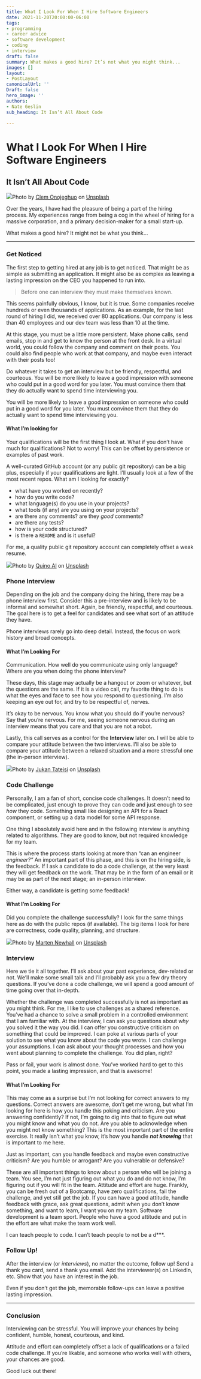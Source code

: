 ```yaml
---
title: What I Look For When I Hire Software Engineers
date: 2021-11-20T20:00:00-06:00
tags:
- programming
- career advice
- software development
- coding
- interview
draft: false
summary: What makes a good hire? It’s not what you might think...
images: []
layout:
- PostLayout
canonicalUrl: ''
Draft: false
hero_image: ''
authors:
- Nate Geslin
sub_heading: It Isn’t All About Code

---
```

# What I Look For When I Hire Software Engineers

## It Isn’t All About Code

![](https://cdn-images-1.medium.com/max/1600/0*h7yPWeT3CBwhOo0u)Photo by [Clem Onojeghuo](https://unsplash.com/@clemono?utm_source=medium&utm_medium=referral) on [Unsplash](https://unsplash.com?utm_source=medium&utm_medium=referral)

Over the years, I have had the pleasure of being a part of the hiring process. My experiences range from being a cog in the wheel of hiring for a massive corporation, and a primary decision-maker for a small start-up.

What makes a good hire? It might not be what you think…

---

### Get Noticed

The first step to getting hired at any job is to get noticed. That might be as simple as submitting an application. It might also be as complex as leaving a lasting impression on the CEO you happened to run into.

> Before one can interview they must make themselves known.

This seems painfully obvious, I know, but it is true. Some companies receive hundreds or even thousands of applications. As an example, for the last round of hiring I did, we received over 80 applications. Our company is less than 40 employees and our dev team was less than 10 at the time.

At this stage, you must be a little more persistent. Make phone calls, send emails, stop in and get to know the person at the front desk. In a virtual world, you could follow the company and comment on their posts. You could also find people who work at that company, and maybe even interact with their posts too!

Do whatever it takes to get an interview but be friendly, respectful, and courteous. You will be more likely to leave a good impression with someone who could put in a good word for you later. You must convince them that they do actually want to spend time interviewing you.

You will be more likely to leave a good impression on someone who could put in a good word for you later. You must convince them that they do actually want to spend time interviewing you.

#### **What I’m looking for**

Your qualifications will be the first thing I look at. What if you don’t have much for qualifications? Not to worry! This can be offset by persistence or examples of past work.

A well-curated GitHub account (or any public git repository) can be a big plus, especially if your qualifications are light. I’ll usually look at a few of the most recent repos. What am I looking for exactly?

- what have you worked on recently?
- how do you write code?
- what language(s) do you use in your projects?
- what tools (if any) are you using on your projects?
- are there any comments? are they _good_ comments?
- are there any tests?
- how is your code structured?
- is there a `README` and is it useful?

For me, a quality public git repository account can completely offset a weak resume.

![](https://cdn-images-1.medium.com/max/1600/0*2_GeNQk2M83qG5Cu)Photo by [Quino Al](https://unsplash.com/@quinoal?utm_source=medium&utm_medium=referral) on [Unsplash](https://unsplash.com?utm_source=medium&utm_medium=referral)

### Phone Interview

Depending on the job and the company doing the hiring, there may be a phone interview first. Consider this a pre-interview and is likely to be informal and somewhat short. Again, be friendly, respectful, and courteous. The goal here is to get a feel for candidates and see what sort of an attitude they have.

Phone interviews rarely go into deep detail. Instead, the focus on work history and broad concepts.

#### What I’m Looking For

Communication. How well do you communicate using only language? Where are you when doing the phone interview?

These days, this stage may actually be a hangout or zoom or whatever, but the questions are the same. If it is a video call, my favorite thing to do is what the eyes and face to see how you respond to questioning. I’m also keeping an eye out for, and try to be respectful of, nerves.

It’s okay to be nervous. You know what you should do if you’re nervous? Say that you’re nervous. For me, seeing someone nervous during an interview means that you care and that you are not a robot.

Lastly, this call serves as a control for the **Interview** later on. I will be able to compare your attitude between the two interviews. I’ll also be able to compare your attitude between a relaxed situation and a more stressful one (the in-person interview).

![](https://cdn-images-1.medium.com/max/1600/0*qhxI1jLUBLTcR4a7)Photo by [Jukan Tateisi](https://unsplash.com/@tateisimikito?utm_source=medium&utm_medium=referral) on [Unsplash](https://unsplash.com?utm_source=medium&utm_medium=referral)

### Code Challenge

Personally, I am a fan of short, concise code challenges. It doesn’t need to be complicated, just enough to prove they can code and just enough to see _how_ they code. Something small like designing an API for a React component, or setting up a data model for some API response.

One thing I absolutely avoid here and in the following interview is anything related to algorithms. They are good to know, but not required knowledge for my team.

This is where the process starts looking at more than “can an engineer _engineer?”_ An important part of this phase, and this is on the hiring side, is the feedback. If I ask a candidate to do a code challenge, at the very least they will get feedback on the work. That may be in the form of an email or it may be as part of the next stage; an in-person interview.

Either way, a candidate is getting some feedback!

#### What I’m Looking For

Did you complete the challenge successfully? I look for the same things here as do with the public repos (if available). The big items I look for here are correctness, code quality, planning, and structure.

![](https://cdn-images-1.medium.com/max/1600/0*pbnax9CcqDgXI84S)Photo by [Marten Newhall](https://unsplash.com/@laughayette?utm_source=medium&utm_medium=referral) on [Unsplash](https://unsplash.com?utm_source=medium&utm_medium=referral)

### Interview

Here we tie it all together. I’ll ask about your past experience, dev-related or not. We’ll make some small talk and I’ll probably ask you a few dry theory questions. If you’ve done a code challenge, we will spend a good amount of time going over that in-depth.

Whether the challenge was completed successfully is not as important as you might think. For me, I like to use challenges as a shared reference. You’ve had a chance to solve a small problem in a controlled environment that I am familiar with. At the interview, I can ask you questions about _why_ you solved it the way you did. I can offer you constructive criticism on something that could be improved. I can poke at various parts of your solution to see what you know about the code you wrote. I can challenge your assumptions. I can ask about your thought processes and how you went about planning to complete the challenge. You did plan, right?

Pass or fail, your work is almost done. You’ve worked hard to get to this point, you made a lasting impression, and that is awesome!

#### What I’m Looking For

This may come as a surprise but I’m not looking for correct answers to my questions. Correct answers are awesome, don’t get me wrong, but what I’m looking for here is how you handle this poking and criticism. Are you answering confidently? If not, I’m going to dig into that to figure out what you might know and what you do not. Are you able to acknowledge when you might not know something? This is the most important part of the entire exercise. It really isn’t what you know, it’s how you handle **_not knowing_** that is important to me here.

Just as important, can you handle feedback and maybe even constructive criticism? Are you humble or arrogant? Are you vulnerable or defensive?

These are all important things to know about a person who will be joining a team. You see, I’m not just figuring out what you do and do not know, I’m figuring out if you will fit in the team. Attitude and effort are huge. Frankly, you can be fresh out of a Bootcamp, have zero qualifications, fail the challenge, and yet still get the job. If you can have a good attitude, handle feedback with grace, ask great questions, admit when you don’t know something, and want to learn, I want you on my team. Software development is a team sport. People who have a good attitude and put in the effort are what make the team work well.

I can teach people to code. I can’t teach people to not be a d\*\*\*.

### Follow Up!

After the interview (or _interviews_), no matter the outcome, follow up! Send a thank you card, send a thank you email. Add the interviewer(s) on LinkedIn, etc. Show that you have an interest in the job.

Even if you don’t get the job, memorable follow-ups can leave a positive lasting impression.

---

### Conclusion

Interviewing can be stressful. You will improve your chances by being confident, humble, honest, courteous, and kind.

Attitude and effort can completely offset a lack of qualifications or a failed code challenge. If you’re likable, and someone who works well with others, your chances are good.

Good luck out there!